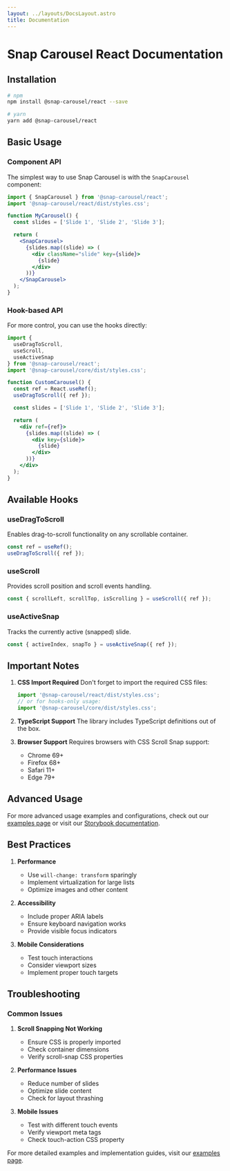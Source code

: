 ```yaml
---
layout: ../layouts/DocsLayout.astro
title: Documentation
---
```


# Snap Carousel React Documentation

## Installation

```bash
# npm
npm install @snap-carousel/react --save

# yarn
yarn add @snap-carousel/react
```

## Basic Usage

### Component API

The simplest way to use Snap Carousel is with the `SnapCarousel` component:

```jsx
import { SnapCarousel } from '@snap-carousel/react';
import '@snap-carousel/react/dist/styles.css';

function MyCarousel() {
  const slides = ['Slide 1', 'Slide 2', 'Slide 3'];

  return (
    <SnapCarousel>
      {slides.map((slide) => (
        <div className="slide" key={slide}>
          {slide}
        </div>
      ))}
    </SnapCarousel>
  );
}
```

### Hook-based API

For more control, you can use the hooks directly:

```jsx
import {
  useDragToScroll,
  useScroll,
  useActiveSnap
} from '@snap-carousel/react';
import '@snap-carousel/core/dist/styles.css';

function CustomCarousel() {
  const ref = React.useRef();
  useDragToScroll({ ref });

  const slides = ['Slide 1', 'Slide 2', 'Slide 3'];

  return (
    <div ref={ref}>
      {slides.map((slide) => (
        <div key={slide}>
          {slide}
        </div>
      ))}
    </div>
  );
}
```

## Available Hooks

### useDragToScroll

Enables drag-to-scroll functionality on any scrollable container.

```jsx
const ref = useRef();
useDragToScroll({ ref });
```

### useScroll

Provides scroll position and scroll events handling.

```jsx
const { scrollLeft, scrollTop, isScrolling } = useScroll({ ref });
```

### useActiveSnap

Tracks the currently active (snapped) slide.

```jsx
const { activeIndex, snapTo } = useActiveSnap({ ref });
```

## Important Notes

1. **CSS Import Required**
   Don't forget to import the required CSS files:
   ```jsx
   import '@snap-carousel/react/dist/styles.css';
   // or for hooks-only usage:
   import '@snap-carousel/core/dist/styles.css';
   ```

2. **TypeScript Support**
   The library includes TypeScript definitions out of the box.

3. **Browser Support**
   Requires browsers with CSS Scroll Snap support:
   - Chrome 69+
   - Firefox 68+
   - Safari 11+
   - Edge 79+

## Advanced Usage

For more advanced usage examples and configurations, check out our [examples page](/examples) or visit our [Storybook documentation](https://github.com/yourusername/scroll-snap-carousel/blob/master/packages/docs/stories).

## Best Practices

1. **Performance**
   - Use `will-change: transform` sparingly
   - Implement virtualization for large lists
   - Optimize images and other content

2. **Accessibility**
   - Include proper ARIA labels
   - Ensure keyboard navigation works
   - Provide visible focus indicators

3. **Mobile Considerations**
   - Test touch interactions
   - Consider viewport sizes
   - Implement proper touch targets

## Troubleshooting

### Common Issues

1. **Scroll Snapping Not Working**
   - Ensure CSS is properly imported
   - Check container dimensions
   - Verify scroll-snap CSS properties

2. **Performance Issues**
   - Reduce number of slides
   - Optimize slide content
   - Check for layout thrashing

3. **Mobile Issues**
   - Test with different touch events
   - Verify viewport meta tags
   - Check touch-action CSS property

For more detailed examples and implementation guides, visit our [examples page](/examples).